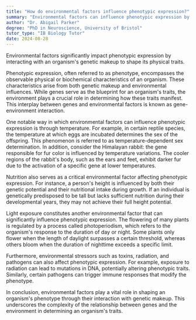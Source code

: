 ```yaml
---
title: "How do environmental factors influence phenotypic expression?"
summary: "Environmental factors can influence phenotypic expression by interacting with an organism's genetic makeup to determine its physical traits."
author: "Dr. Abigail Parker"
degree: "PhD in Neuroscience, University of Bristol"
tutor_type: "IB Biology Tutor"
date: 2024-08-28
---
```


Environmental factors significantly impact phenotypic expression by interacting with an organism's genetic makeup to shape its physical traits.

Phenotypic expression, often referred to as phenotype, encompasses the observable physical or biochemical characteristics of an organism. These characteristics arise from both genetic makeup and environmental influences. While genes serve as the blueprint for an organism's traits, the environment plays a crucial role in determining how these traits manifest. This interplay between genes and environmental factors is known as gene-environment interaction.

One notable way in which environmental factors can influence phenotypic expression is through temperature. For example, in certain reptile species, the temperature at which eggs are incubated determines the sex of the offspring. This phenomenon is referred to as temperature-dependent sex determination. In addition, consider the Himalayan rabbit: the gene responsible for fur color is influenced by temperature variations. The cooler regions of the rabbit's body, such as the ears and feet, exhibit darker fur due to the activation of a specific gene at lower temperatures.

Nutrition also serves as a critical environmental factor affecting phenotypic expression. For instance, a person's height is influenced by both their genetic potential and their nutritional intake during growth. If an individual is genetically predisposed to be tall but lacks sufficient nutrition during their developmental years, they may not achieve their full height potential.

Light exposure constitutes another environmental factor that can significantly influence phenotypic expression. The flowering of many plants is regulated by a process called photoperiodism, which refers to the organism's response to the duration of day or night. Some plants only flower when the length of daylight surpasses a certain threshold, whereas others bloom when the duration of nighttime exceeds a specific limit.

Furthermore, environmental stressors such as toxins, radiation, and pathogens can also affect phenotypic expression. For example, exposure to radiation can lead to mutations in DNA, potentially altering phenotypic traits. Similarly, certain pathogens can trigger immune responses that modify the phenotype.

In conclusion, environmental factors play a vital role in shaping an organism's phenotype through their interaction with genetic makeup. This underscores the complexity of the relationship between genes and the environment in determining an organism's traits.
    